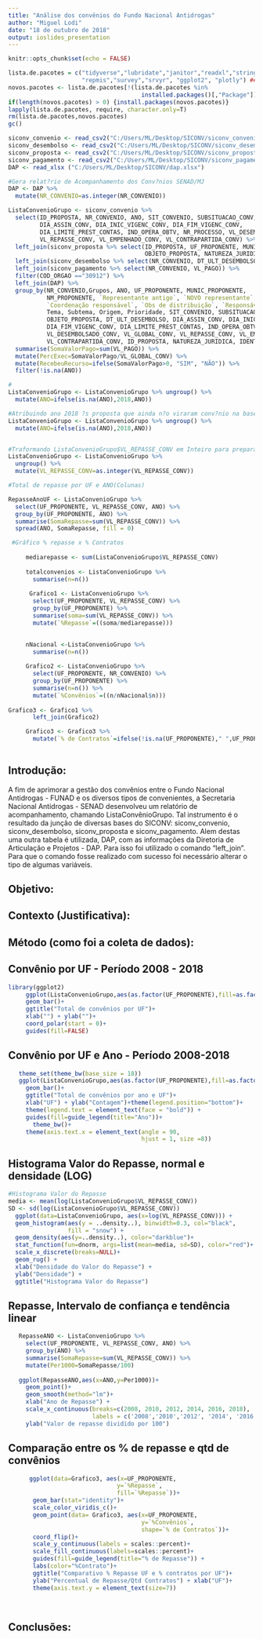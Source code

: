 ```yaml
---
title: "Análise dos convênios do Fundo Nacional Antidrogas"
author: "Miguel Lodi"
date: "18 de outubro de 2018"
output: ioslides_presentation
---
```


```r
knitr::opts_chunk$set(echo = FALSE)

lista.de.pacotes = c("tidyverse","lubridate","janitor","readxl","stringr",
                     "repmis","survey","srvyr", "ggplot2", "plotly") ## Slide with R Output) # escreva a lista de pacotes
novos.pacotes <- lista.de.pacotes[!(lista.de.pacotes %in%
                                      installed.packages()[,"Package"])]
if(length(novos.pacotes) > 0) {install.packages(novos.pacotes)}
lapply(lista.de.pacotes, require, character.only=T)
rm(lista.de.pacotes,novos.pacotes)
gc()

siconv_convenio <- read_csv2("C:/Users/ML/Desktop/SICONV/siconv_convenio.csv")
siconv_desembolso <- read_csv2("C:/Users/ML/Desktop/SICONV/siconv_desembolso.csv")
siconv_proposta <- read_csv2("C:/Users/ML/Desktop/SICONV/siconv_proposta.csv")
siconv_pagamento <- read_csv2("C:/Users/ML/Desktop/SICONV/siconv_pagamento.csv")
DAP <- read_xlsx ("C:/Users/ML/Desktop/SICONV/dap.xlsx")

#Gera relat?rio de Acompanhamento dos Conv?nios SENAD/MJ
DAP <- DAP %>%
  mutate(NR_CONVENIO=as.integer(NR_CONVENIO))

ListaConvenioGrupo <- siconv_convenio %>% 
  select(ID_PROPOSTA, NR_CONVENIO, ANO, SIT_CONVENIO, SUBSITUACAO_CONV, 
         DIA_ASSIN_CONV, DIA_INIC_VIGENC_CONV, DIA_FIM_VIGENC_CONV, 
         DIA_LIMITE_PREST_CONTAS, IND_OPERA_OBTV, NR_PROCESSO, VL_DESEMBOLSADO_CONV, VL_GLOBAL_CONV,
         VL_REPASSE_CONV, VL_EMPENHADO_CONV, VL_CONTRAPARTIDA_CONV) %>% 
  left_join(siconv_proposta %>% select(ID_PROPOSTA, UF_PROPONENTE, MUNIC_PROPONENTE, NM_PROPONENTE, 
                                       OBJETO_PROPOSTA, NATUREZA_JURIDICA, COD_ORGAO, IDENTIF_PROPONENTE)) %>%
  left_join(siconv_desembolso %>% select(NR_CONVENIO, DT_ULT_DESEMBOLSO)) %>% 
  left_join(siconv_pagamento %>% select(NR_CONVENIO, VL_PAGO)) %>%
  filter(COD_ORGAO =="30912") %>% 
  left_join(DAP) %>% 
  group_by(NR_CONVENIO,Grupos, ANO, UF_PROPONENTE, MUNIC_PROPONENTE, 
           NM_PROPONENTE, `Representante antigo`, `NOVO representante`,
           `Coordenação responsável`, `Obs de distribuição`, `Responsável na CGPA`,
           Tema, Subtema, Origem, Prioridade, SIT_CONVENIO, SUBSITUACAO_CONV,
           OBJETO_PROPOSTA, DT_ULT_DESEMBOLSO, DIA_ASSIN_CONV, DIA_INIC_VIGENC_CONV,
           DIA_FIM_VIGENC_CONV, DIA_LIMITE_PREST_CONTAS, IND_OPERA_OBTV, NR_PROCESSO,
           VL_DESEMBOLSADO_CONV, VL_GLOBAL_CONV, VL_REPASSE_CONV, VL_EMPENHADO_CONV,
           VL_CONTRAPARTIDA_CONV, ID_PROPOSTA, NATUREZA_JURIDICA, IDENTIF_PROPONENTE) %>% 
  summarise(SomaValorPago=sum(VL_PAGO)) %>% 
  mutate(PercExec=SomaValorPago/VL_GLOBAL_CONV) %>% 
  mutate(RecebeuRecurso=ifelse(SomaValorPago>0, "SIM", "NÃO")) %>% 
  filter(!is.na(ANO))

#
ListaConvenioGrupo <- ListaConvenioGrupo %>% ungroup() %>% 
  mutate(ANO=ifelse(is.na(ANO),2018,ANO))

#Atribuindo ano 2018 ?s proposta que ainda n?o viraram conv?nio na base do SICONV:
ListaConvenioGrupo <- ListaConvenioGrupo %>% ungroup() %>% 
  mutate(ANO=ifelse(is.na(ANO),2018,ANO))


#Traformando ListaConvenioGrupo$VL_REPASSE_CONV em Inteiro para prepara para gr?fico
ListaConvenioGrupo <- ListaConvenioGrupo %>%
  ungroup() %>% 
  mutate(VL_REPASSE_CONV=as.integer(VL_REPASSE_CONV))

#Total de repasse por UF e ANO(Colunas)

RepasseAnoUF <- ListaConvenioGrupo %>%
  select(UF_PROPONENTE, VL_REPASSE_CONV, ANO) %>% 
  group_by(UF_PROPONENTE, ANO) %>% 
  summarise(SomaRepasse=sum(VL_REPASSE_CONV)) %>% 
  spread(ANO, SomaRepasse, fill = 0)

 #Gráfico % repasse x % Contratos
     
     mediarepasse <- sum(ListaConvenioGrupo$VL_REPASSE_CONV)
     
     totalconvenios <- ListaConvenioGrupo %>% 
       summarise(n=n())
     
      Grafico1 <- ListaConvenioGrupo %>% 
       select(UF_PROPONENTE, VL_REPASSE_CONV) %>%
       group_by(UF_PROPONENTE) %>% 
       summarise(soma=sum(VL_REPASSE_CONV)) %>% 
       mutate(`%Repasse`=((soma/mediarepasse)))

     
     nNacional <-ListaConvenioGrupo %>% 
       summarise(n=n())
     
     Grafico2 <- ListaConvenioGrupo %>% 
       select(UF_PROPONENTE, NR_CONVENIO) %>% 
       group_by(UF_PROPONENTE) %>% 
       summarise(n=n()) %>% 
       mutate(`%Convênios`=((n/nNacional$n)))
     
Grafico3 <- Grafico1 %>% 
       left_join(Grafico2)

     Grafico3 <- Grafico3 %>% 
       mutate(`% de Contratos`=ifelse(!is.na(UF_PROPONENTE)," ",UF_PROPONENTE))
     

```

## Introdução:

A fim de aprimorar a gestão dos convênios entre o Fundo Nacional Antidrogas - FUNAD e os diversos tipos de convenientes, a Secretaria Nacional Antidrogas - SENAD desenvolveu um relatório de acompanhamento, chamando ListaConvênioGrupo. Tal instrumento é o resultado da junção de diversas bases do SICONV: siconv_convenio, siconv_desembolso, siconv_proposta e siconv_pagamento. Alem destas uma outra tabela é utilizada, DAP, com as informações da Diretoria de Articulação e Projetos - DAP. Para isso foi utilizado o comando "left_join". Para que o comando fosse realizado com sucesso foi necessário alterar o tipo de algumas variáveis.

## Objetivo:

## Contexto (Justificativa):

## Método (como foi a coleta de dados):



## Convênio por UF - Período 2008 - 2018

```r

library(ggplot2)
     ggplot(ListaConvenioGrupo,aes(as.factor(UF_PROPONENTE),fill=as.factor(UF_PROPONENTE)))+
     geom_bar()+
     ggtitle("Total de convênios por UF")+
     xlab("") + ylab("")+
     coord_polar(start = 0)+
     guides(fill=FALSE)


```

## Convênio por UF e Ano - Período 2008-2018
```r
   theme_set(theme_bw(base_size = 18))
   ggplot(ListaConvenioGrupo,aes(as.factor(UF_PROPONENTE),fill=as.factor(ANO)))+
     geom_bar()+
     ggtitle("Total de convênios por ano e UF")+
     xlab("UF") + ylab("Contagem")+theme(legend.position="bottom")+ 
     theme(legend.text = element_text(face = "bold")) + 
     guides(fill=guide_legend(title="Ano"))+
       theme_bw()+
     theme(axis.text.x = element_text(angle = 90, 
                                      hjust = 1, size =8))
```



## Histograma Valor do Repasse, normal e densidade (LOG)

```r
#Histograma Valor do Repasse
media <- mean(log(ListaConvenioGrupo$VL_REPASSE_CONV))
SD <- sd(log(ListaConvenioGrupo$VL_REPASSE_CONV))
  ggplot(data=ListaConvenioGrupo, aes(x=log(VL_REPASSE_CONV))) + 
  geom_histogram(aes(y = ..density..), binwidth=0.3, col="black", 
                 fill = "snow") +
  geom_density(aes(y=..density..), color="darkblue")+
  stat_function(fun=dnorm, args=list(mean=media, sd=SD), color="red")+
  scale_x_discrete(breaks=NULL)+
  geom_rug() + 
  xlab("Densidade do Valor do Repasse") + 
  ylab("Densidade") + 
  ggtitle("Histograma Valor do Repasse")
```

## Repasse, Intervalo de confiança e tendência linear
```r
   RepasseANO <- ListaConvenioGrupo %>%
     select(UF_PROPONENTE, VL_REPASSE_CONV, ANO) %>% 
     group_by(ANO) %>% 
     summarise(SomaRepasse=sum(VL_REPASSE_CONV)) %>% 
     mutate(Per1000=SomaRepasse/100)
   
   ggplot(RepasseANO,aes(x=ANO,y=Per1000))+
     geom_point()+
     geom_smooth(method="lm")+
     xlab("Ano de Repasse") +
     scale_x_continuous(breaks=c(2008, 2010, 2012, 2014, 2016, 2018),
                        labels = c('2008','2010','2012', '2014', '2016', '2018'))+
     ylab("Valor de repasse dividido por 100")

```

## Comparação entre os % de repasse e qtd de convênios
```r

      ggplot(data=Grafico3, aes(x=UF_PROPONENTE,
                               y=`%Repasse`, 
                               fill=`%Repasse`))+
       geom_bar(stat="identity")+
       scale_color_viridis_c()+
       geom_point(data= Grafico3, aes(x=UF_PROPONENTE, 
                                      y=`%Convênios`,
                                      shape=`% de Contratos`))+
       coord_flip()+
       scale_y_continuous(labels = scales::percent)+
       scale_fill_continuous(labels=scales::percent)+
       guides(fill=guide_legend(title="% de Repasse")) +
       labs(color="%Contrato")+
       ggtitle("Comparativo % Repasse UF e % contratos por UF")+
       ylab("Percentual de Repasse/Qtd Contratos") + xlab("UF")+
       theme(axis.text.y = element_text(size=7))
   
  
```

## Conclusões:

